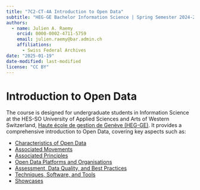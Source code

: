 ```yaml
---
title: "7C2-CT-4A Introduction to Open Data"
subtitle: "HEG-GE Bachelor Information Science | Spring Semester 2024-2025"
authors: 
  - name: Julien A. Raemy
    orcid: 0000-0002-4711-5759
    email: julien.raemy@bar.admin.ch
    affiliations:
      - Swiss Federal Archives
date: "2025-01-19"
date-modified: last-modified
license: "CC BY"
---
```


# Introduction to Open Data

The course is designed for undergraduate students in Information Science at the HES-SO University of Applied Sciences and Arts of Western Switzerland, [Haute école de gestion de Genève (HEG-GE)](https://hesge.ch/heg/). It provides a comprehensive introduction to Open Data, covering key aspects such as:

- [Characteristics of Open Data](sections/characteristics.qmd)
- [Associated Movements](sections/movements.qmd)
- [Associated Principles](sections/principles.qmd)
- [Open Data Platforms and Organisations](sections/platforms.qmd)
- [Assessment, Data Quality, and Best Practices](sections/assessment.qmd)
- [Techniques, Software, and Tools](sections/techniques.qmd)
- [Showcases](sections/showcases.qmd)

